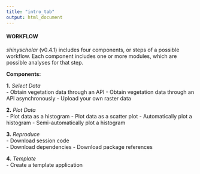 ```yaml
---
title: "intro_tab"
output: html_document
---
```


#### WORKFLOW

*shinyscholar* (v0.4.1) includes four components, or steps of a possible workflow. Each component includes one or more modules, which are possible analyses for that step.  

**Components:**  

**1.** *Select Data*  
- Obtain vegetation data through an API
- Obtain vegetation data through an API asynchronously
- Upload your own raster data

**2.** *Plot Data*  
- Plot data as a histogram
- Plot data as a scatter plot
- Automatically plot a histogram
- Semi-automatically plot a histogram

**3.** *Reproduce*  
- Download session code  
- Download dependencies
- Download package references 

**4.** *Template*  
- Create a template application
